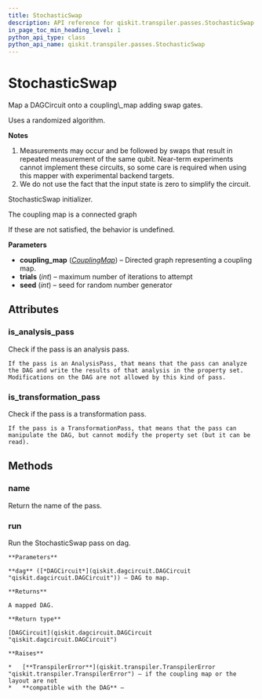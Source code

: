 ```yaml
---
title: StochasticSwap
description: API reference for qiskit.transpiler.passes.StochasticSwap
in_page_toc_min_heading_level: 1
python_api_type: class
python_api_name: qiskit.transpiler.passes.StochasticSwap
---
```


# StochasticSwap

<Class id="qiskit.transpiler.passes.StochasticSwap" isDedicatedPage={true} github="https://github.com/qiskit/qiskit/tree/stable/0.14/qiskit/transpiler/passes/routing/stochastic_swap.py" signature="StochasticSwap(*args, **kwargs)">
  Map a DAGCircuit onto a coupling\_map adding swap gates.

  Uses a randomized algorithm.

  **Notes**

  1.  Measurements may occur and be followed by swaps that result in repeated measurement of the same qubit. Near-term experiments cannot implement these circuits, so some care is required when using this mapper with experimental backend targets.
  2.  We do not use the fact that the input state is zero to simplify the circuit.

  StochasticSwap initializer.

  The coupling map is a connected graph

  If these are not satisfied, the behavior is undefined.

  **Parameters**

  *   **coupling\_map** ([*CouplingMap*](qiskit.transpiler.CouplingMap "qiskit.transpiler.CouplingMap")) – Directed graph representing a coupling map.
  *   **trials** (*int*) – maximum number of iterations to attempt
  *   **seed** (*int*) – seed for random number generator

  ## Attributes

  ### is\_analysis\_pass

  <Attribute id="qiskit.transpiler.passes.StochasticSwap.is_analysis_pass" name="is_analysis_pass">
    Check if the pass is an analysis pass.

    If the pass is an AnalysisPass, that means that the pass can analyze the DAG and write the results of that analysis in the property set. Modifications on the DAG are not allowed by this kind of pass.
  </Attribute>

  ### is\_transformation\_pass

  <Attribute id="qiskit.transpiler.passes.StochasticSwap.is_transformation_pass" name="is_transformation_pass">
    Check if the pass is a transformation pass.

    If the pass is a TransformationPass, that means that the pass can manipulate the DAG, but cannot modify the property set (but it can be read).
  </Attribute>

  ## Methods

  ### name

  <Function id="qiskit.transpiler.passes.StochasticSwap.name" name="name" signature="StochasticSwap.name()">
    Return the name of the pass.
  </Function>

  ### run

  <Function id="qiskit.transpiler.passes.StochasticSwap.run" name="run" signature="StochasticSwap.run(dag)">
    Run the StochasticSwap pass on dag.

    **Parameters**

    **dag** ([*DAGCircuit*](qiskit.dagcircuit.DAGCircuit "qiskit.dagcircuit.DAGCircuit")) – DAG to map.

    **Returns**

    A mapped DAG.

    **Return type**

    [DAGCircuit](qiskit.dagcircuit.DAGCircuit "qiskit.dagcircuit.DAGCircuit")

    **Raises**

    *   [**TranspilerError**](qiskit.transpiler.TranspilerError "qiskit.transpiler.TranspilerError") – if the coupling map or the layout are not
    *   **compatible with the DAG** –
  </Function>
</Class>

